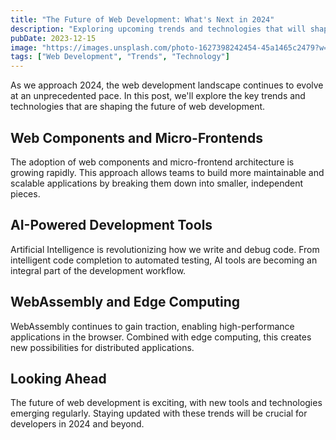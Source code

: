 ```yaml
---
title: "The Future of Web Development: What's Next in 2024"
description: "Exploring upcoming trends and technologies that will shape web development..."
pubDate: 2023-12-15
image: "https://images.unsplash.com/photo-1627398242454-45a1465c2479?w=800&auto=format&fit=crop&q=60"
tags: ["Web Development", "Trends", "Technology"]
---
```


As we approach 2024, the web development landscape continues to evolve at an unprecedented pace. In this post, we'll explore the key trends and technologies that are shaping the future of web development.

## Web Components and Micro-Frontends

The adoption of web components and micro-frontend architecture is growing rapidly. This approach allows teams to build more maintainable and scalable applications by breaking them down into smaller, independent pieces.

## AI-Powered Development Tools

Artificial Intelligence is revolutionizing how we write and debug code. From intelligent code completion to automated testing, AI tools are becoming an integral part of the development workflow.

## WebAssembly and Edge Computing

WebAssembly continues to gain traction, enabling high-performance applications in the browser. Combined with edge computing, this creates new possibilities for distributed applications.

## Looking Ahead

The future of web development is exciting, with new tools and technologies emerging regularly. Staying updated with these trends will be crucial for developers in 2024 and beyond.